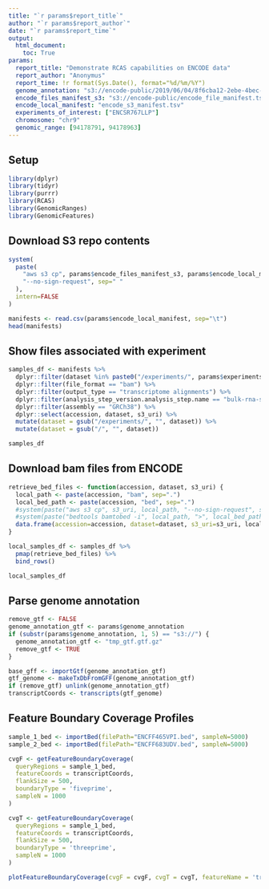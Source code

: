 ```yaml
---
title: "`r params$report_title`"
author: "`r params$report_author`"
date: "`r params$report_time`"
output:
  html_document:
    toc: True
params:
  report_title: "Demonstrate RCAS capabilities on ENCODE data"
  report_author: "Anonymus"
  report_time: !r format(Sys.Date(), format="%d/%m/%Y")
  genome_annotation: "s3://encode-public/2019/06/04/8f6cba12-2ebe-4bec-a15d-53f498979de0/gencode.v29.primary_assembly.annotation_UCSC_names.gtf.gz"
  encode_files_manifest_s3: "s3://encode-public/encode_file_manifest.tsv"
  encode_local_manifest: "encode_s3_manifest.tsv"
  experiments_of_interest: ["ENCSR767LLP"]
  chromosome: "chr9"
  genomic_range: [94178791, 94178963]
---
```


## Setup

```r
library(dplyr)
library(tidyr)
library(purrr)
library(RCAS)
library(GenomicRanges)
library(GenomicFeatures)
```

## Download S3 repo contents

```r
system(
  paste(
    "aws s3 cp", params$encode_files_manifest_s3, params$encode_local_manifest,
    "--no-sign-request", sep=" "
  ),
  intern=FALSE
)

manifests <- read.csv(params$encode_local_manifest, sep="\t")
head(manifests)
```

## Show files associated with experiment

```r
samples_df <- manifests %>%
  dplyr::filter(dataset %in% paste0("/experiments/", params$experiments_of_interest, "/")) %>%
  dplyr::filter(file_format == "bam") %>%
  dplyr::filter(output_type == "transcriptome alignments") %>%
  dplyr::filter(analysis_step_version.analysis_step.name == "bulk-rna-seq-alignment-step-v-1") %>%
  dplyr::filter(assembly == "GRCh38") %>%
  dplyr::select(accession, dataset, s3_uri) %>%
  mutate(dataset = gsub("/experiments/", "", dataset)) %>%
  mutate(dataset = gsub("/", "", dataset))

samples_df
```

## Download bam files from ENCODE

```r
retrieve_bed_files <- function(accession, dataset, s3_uri) {
  local_path <- paste(accession, "bam", sep=".")
  local_bed_path <- paste(accession, "bed", sep=".")
  #system(paste("aws s3 cp", s3_uri, local_path, "--no-sign-request", sep=" "), intern=FALSE)
  #system(paste("bedtools bamtobed -i", local_path, ">", local_bed_path, sep=" "), intern=FALSE)
  data.frame(accession=accession, dataset=dataset, s3_uri=s3_uri, local_bed_path)
}

local_samples_df <- samples_df %>%
  pmap(retrieve_bed_files) %>%
  bind_rows()

local_samples_df
```

## Parse genome annotation

```r
remove_gtf <- FALSE
genome_annotation_gtf <- params$genome_annotation
if (substr(params$genome_annotation, 1, 5) == "s3://") {
  genome_annotation_gtf <- "tmp_gtf.gtf.gz"
  remove_gtf <- TRUE
}
```

```r
base_gff <- importGtf(genome_annotation_gtf)
gtf_genome <- makeTxDbFromGFF(genome_annotation_gtf)
if (remove_gtf) unlink(genome_annotation_gtf)
transcriptCoords <- transcripts(gtf_genome)
```

## Feature Boundary Coverage Profiles

```r
sample_1_bed <- importBed(filePath="ENCFF465VPI.bed", sampleN=5000)
sample_2_bed <- importBed(filePath="ENCFF683UDV.bed", sampleN=5000)
```

```r
cvgF <- getFeatureBoundaryCoverage(
  queryRegions = sample_1_bed,
  featureCoords = transcriptCoords,
  flankSize = 500,
  boundaryType = 'fiveprime',
  sampleN = 1000
)
```
```r
cvgT <- getFeatureBoundaryCoverage(
  queryRegions = sample_1_bed,
  featureCoords = transcriptCoords,
  flankSize = 500,
  boundaryType = 'threeprime',
  sampleN = 1000
)
```

```r
plotFeatureBoundaryCoverage(cvgF = cvgF, cvgT = cvgT, featureName = 'transcript') 
```
